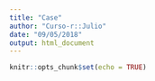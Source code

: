 ```yaml
---
title: "Case"
author: "Curso-r::Julio"
date: "09/05/2018"
output: html_document
---
```


```r
knitr::opts_chunk$set(echo = TRUE)
```
